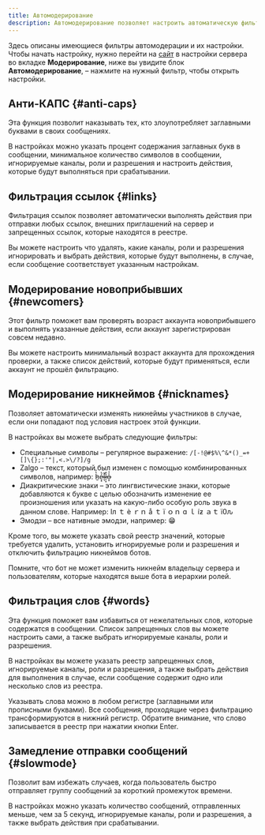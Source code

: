 ```yaml
---
title: Автомодерирование
description: Автомодерирование позволяет настроить автоматическую фильтрацию сообщений по заданным критериям и выдачу наказаний
---
```


Здесь описаны имеющиеся фильтры автомодерации и их настройки. Чтобы начать настройку, нужно перейти на [сайт](https://lacunabot.com/@me/guilds) в настройки сервера во вкладке **Модерирование**, ниже вы увидите блок **Автомодерирование**, – нажмите на нужный фильтр, чтобы открыть настройки.

## Анти-КАПС \{#anti-caps}

Эта функция позволит наказывать тех, кто злоупотребляет заглавными буквами в своих сообщениях.

В настройках можно указать процент содержания заглавных букв в сообщении, минимальное количество символов в сообщении, игнорируемые каналы, роли и разрешения и настроить действия, которые будут выполняться при срабатывании.

## Фильтрация ссылок \{#links}

Фильтрация ссылок позволяет автоматически выполнять действия при отправки любых ссылок, внешних приглашений на сервер и запрещенных ссылок, которые находятся в реестре.

Вы можете настроить что удалять, какие каналы, роли и разрешения игнорировать и выбрать действия, которые будут выполнены, в случае, если сообщение соответствует указанным настройкам.

## Модерирование новоприбывших \{#newcomers}

Этот фильтр поможет вам проверять возраст аккаунта новоприбывшего и выполнять указанные действия, если аккаунт зарегистрирован совсем недавно.

Вы можете настроить минимальный возраст аккаунта для прохождения проверки, а также список действий, которые будут применяться, если аккаунт не прошёл фильтрацию.

## Модерирование никнеймов \{#nicknames}

Позволяет автоматически изменять никнеймы участников в случае, если они попадают под условия настроек этой функции.

В настройках вы можете выбрать следующие фильтры:

- Специальные символы – регулярное выражение: `/[-!@#$%\^&*()_=+[]\{};:'"|,<.>\/?]/g`
- Zalgo – текст, который был изменен с помощью комбинированных символов, например: ẖ̷̔̏ẹ̷̟́͐l̶̛͉̄l̷̠͓̂o̶͙͐̉
- Диакритические знаки – это лингвистические знаки, которые добавляются к букве с целью обозначить изменение ее произношения или указать на какую-либо особую роль звука в данном слове. Например: Iл ｔ è ｒｎ å ｔ ï ｏｎ ɑ ｌ íƶ ａｔ ï߀ԉ
- Эмодзи – все нативные эмодзи, например: 😁

Кроме того, вы можете указать свой реестр значений, которые требуется удалить, установить игнорируемые роли и разрешения и отключить фильтрацию никнеймов ботов.

Помните, что бот не может изменить никнейм владельцу сервера и пользователям, которые находятся выше бота в иерархии ролей.

## Фильтрация слов \{#words}

Эта функция поможет вам избавиться от нежелательных слов, которые содержатся в сообщении. Список запрещенных слов вы можете настроить сами, а также выбрать игнорируемые каналы, роли и разрешения.

В настройках вы можете указать реестр запрещенных слов, игнорируемые каналы, роли и разрешения, а также выбрать действия для выполнения в случае, если сообщение содержит одно или несколько слов из реестра.

Указывать слова можно в любом регистре (заглавными или прописными буквами). Все сообщения, проходящие через фильтрацию трансформируются в нижний регистр. Обратите внимание, что слово записывается в реестр при нажатии кнопки Enter.

## Замедление отправки сообщений \{#slowmode}

Позволит вам избежать случаев, когда пользователь быстро отправляет группу сообщений за короткий промежуток времени.

В настройках можно указать количество сообщений, отправленных меньше, чем за 5 секунд, игнорируемые каналы, роли и разрешения, а также выбрать действия при срабатывании.
